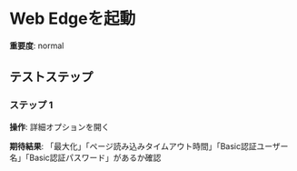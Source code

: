 # Web Edgeを起動

**重要度**: normal

## テストステップ

### ステップ 1

**操作**: 詳細オプションを開く

**期待結果**:
「最大化」「ページ読み込みタイムアウト時間」「Basic認証ユーザー名」「Basic認証パスワード」があるか確認

